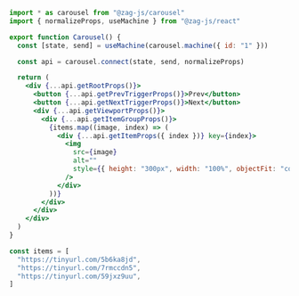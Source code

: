 ```jsx
import * as carousel from "@zag-js/carousel"
import { normalizeProps, useMachine } from "@zag-js/react"

export function Carousel() {
  const [state, send] = useMachine(carousel.machine({ id: "1" }))

  const api = carousel.connect(state, send, normalizeProps)

  return (
    <div {...api.getRootProps()}>
      <button {...api.getPrevTriggerProps()}>Prev</button>
      <button {...api.getNextTriggerProps()}>Next</button>
      <div {...api.getViewportProps()}>
        <div {...api.getItemGroupProps()}>
          {items.map((image, index) => (
            <div {...api.getItemProps({ index })} key={index}>
              <img
                src={image}
                alt=""
                style={{ height: "300px", width: "100%", objectFit: "cover" }}
              />
            </div>
          ))}
        </div>
      </div>
    </div>
  )
}

const items = [
  "https://tinyurl.com/5b6ka8jd",
  "https://tinyurl.com/7rmccdn5",
  "https://tinyurl.com/59jxz9uu",
]
```
